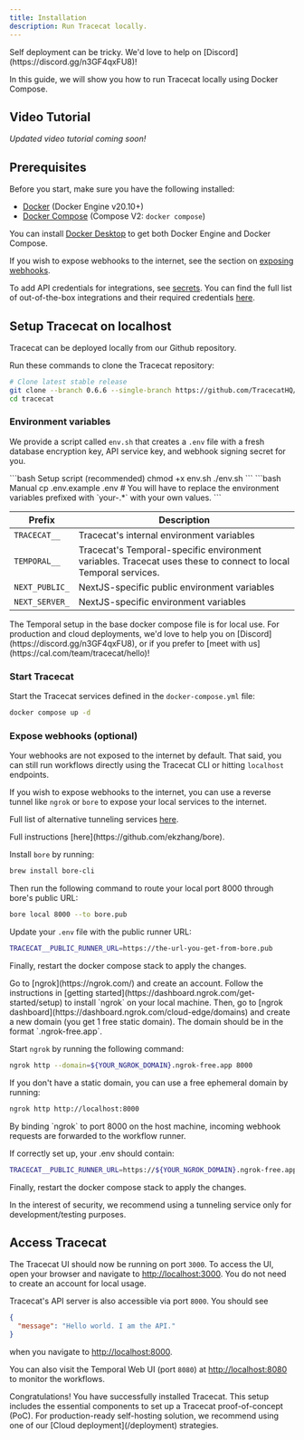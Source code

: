 ```yaml
---
title: Installation
description: Run Tracecat locally.
---
```


<Note>
  Self deployment can be tricky. We'd love to help on
  [Discord](https://discord.gg/n3GF4qxFU8)!
</Note>

In this guide, we will show you how to run Tracecat locally using Docker Compose.

## Video Tutorial

_Updated video tutorial coming soon!_

## Prerequisites

Before you start, make sure you have the following installed:

- [Docker](https://docs.docker.com/get-docker/) (Docker Engine v20.10+)
- [Docker Compose](https://docs.docker.com/compose/install/) (Compose V2: `docker compose`)

You can install [Docker Desktop](https://www.docker.com/products/docker-desktop/) to get both Docker Engine and Docker Compose.

If you wish to expose webhooks to the internet, see the section on [exposing webhooks](#expose-webhooks).

To add API credentials for integrations, see [secrets](/concepts/secrets).
You can find the full list of out-of-the-box integrations and their required credentials [here](/integrations).

## Setup Tracecat on localhost

Tracecat can be deployed locally from our Github repository.

Run these commands to clone the Tracecat repository:

```bash
# Clone latest stable release
git clone --branch 0.6.6 --single-branch https://github.com/TracecatHQ/tracecat.git
cd tracecat
```

### Environment variables

We provide a script called `env.sh` that creates a `.env` file with a fresh database encryption key, API service key, and webhook signing secret for you.

<CodeGroup>
```bash Setup script (recommended)
chmod +x env.sh
./env.sh
```
```bash Manual
cp .env.example .env
# You will have to replace the environment variables prefixed with `your-.*` with your own values.
```

</CodeGroup>

| Prefix         | Description                                                                                                    |
| -------------- | -------------------------------------------------------------------------------------------------------------- |
| `TRACECAT__`   | Tracecat's internal environment variables                                                                      |
| `TEMPORAL__`   | Tracecat's Temporal-specific environment variables. Tracecat uses these to connect to local Temporal services. |
| `NEXT_PUBLIC_` | NextJS-specific public environment variables                                                                   |
| `NEXT_SERVER_` | NextJS-specific environment variables                                                                          |

<Tip>
  The Temporal setup in the base docker compose file is for local use. For
  production and cloud deployments, we'd love to help you on
  [Discord](https://discord.gg/n3GF4qxFU8), or if you prefer to [meet with
  us](https://cal.com/team/tracecat/hello)!
</Tip>

### Start Tracecat

Start the Tracecat services defined in the `docker-compose.yml` file:

```bash
docker compose up -d
```

### Expose webhooks (optional)

Your webhooks are not exposed to the internet by default.
That said, you can still run workflows directly using the Tracecat CLI or hitting `localhost` endpoints.

If you wish to expose webhooks to the internet, you can use a reverse tunnel like `ngrok` or `bore` to expose your local services to the internet.

Full list of alternative tunneling services [here](https://github.com/anderspitman/awesome-tunneling).

<AccordionGroup>
<Accordion title="bore">
Full instructions [here](https://github.com/ekzhang/bore).

Install `bore` by running:

```bash
brew install bore-cli
```

Then run the following command to route your local port 8000 through bore's public URL:

```bash
bore local 8000 --to bore.pub
```

Update your `.env` file with the public runner URL:

```bash
TRACECAT__PUBLIC_RUNNER_URL=https://the-url-you-get-from-bore.pub
```

Finally, restart the docker compose stack to apply the changes.

</Accordion>
<Accordion title="ngrok">
Go to [ngrok](https://ngrok.com/) and create an account.
Follow the instructions in [getting started](https://dashboard.ngrok.com/get-started/setup) to install `ngrok` on your local machine.
Then, go to [ngrok dashboard](https://dashboard.ngrok.com/cloud-edge/domains) and create a new domain (you get 1 free static domain).
The domain should be in the format `<some-random-phrase>.ngrok-free.app`.

Start `ngrok` by running the following command:

```bash
ngrok http --domain=${YOUR_NGROK_DOMAIN}.ngrok-free.app 8000
```

If you don't have a static domain, you can use a free ephemeral domain by running:

```bash
ngrok http http://localhost:8000
```

<Note>
  By binding `ngrok` to port 8000 on the host machine, incoming webhook requests
  are forwarded to the workflow runner.
</Note>

If correctly set up, your .env should contain:

```bash
TRACECAT__PUBLIC_RUNNER_URL=https://${YOUR_NGROK_DOMAIN}.ngrok-free.app
```

Finally, restart the docker compose stack to apply the changes.

</Accordion>
</AccordionGroup>

<Info>
  In the interest of security, we recommend using a tunneling service only for
  development/testing purposes.
</Info>

## Access Tracecat

The Tracecat UI should now be running on port `3000`.
To access the UI, open your browser and navigate to [http://localhost:3000](http://localhost:3000).
You do not need to create an account for local usage.

Tracecat's API server is also accessible via port `8000`. You should see

```json
{
  "message": "Hello world. I am the API."
}
```

when you navigate to [http://localhost:8000](http://localhost:8000).

You can also visit the Temporal Web UI (port `8080`) at [http://localhost:8080](http://localhost:8080) to monitor the workflows.

<Check>
  Congratulations! You have successfully installed Tracecat. This setup includes
  the essential components to set up a Tracecat proof-of-concept (PoC). For
  production-ready self-hosting solution, we recommend using one of our [Cloud
  deployment](/deployment) strategies.
</Check>
